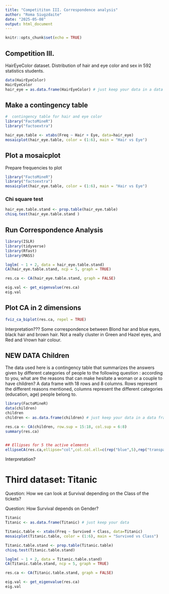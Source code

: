 ```yaml
---
title: "Competititon III. Correspondence analysis"
author: "Roma Siugzdaite"
date: "2025-05-08"
output: html_document
---
```


```r
knitr::opts_chunk$set(echo = TRUE)
```

## Competition III.

HairEyeColor dataset. Distribution of hair and eye color and sex in 592 statistics students.

```r

data(HairEyeColor)
HairEyeColor
hair_eye = as.data.frame(HairEyeColor) # just keep your data in a data frame

```

## Make a contingency table

```r
#  contingency table for hair and eye color
library("FactoMineR")
library("factoextra")

hair_eye.table <- xtabs(Freq ~ Hair + Eye, data=hair_eye)
mosaicplot(hair_eye.table, color = (1:6), main = "Hair vs Eye")

```

## Plot a mosaicplot

Prepare frequencies to plot 
```r
library("FactoMineR")
library("factoextra")
mosaicplot(hair_eye.table, color = (1:6), main = "Hair vs Eye")


```

### Chi square test

```r

hair_eye.table.stand <- prop.table(hair_eye.table)
chisq.test(hair_eye.table.stand )


```


## Run Correspondence Analysis

```r
library(ISLR)
library(tidyverse)
library(Rfast)
library(MASS)

loglm( ~ 1 + 2, data = hair_eye.table.stand) 
CA(hair_eye.table.stand, ncp = 5, graph = TRUE)

res.ca <- CA(hair_eye.table.stand, graph = FALSE)

eig.val <- get_eigenvalue(res.ca)
eig.val

```


## Plot CA in 2 dimensions

```r
fviz_ca_biplot(res.ca, repel = TRUE)

```


Interpretation???
Some correspondence between Blond har and blue eyes, black hair and brown hair. Not a really cluster in Green and Hazel eyes, and Red and Vrown hair colour.

####################### 

## NEW DATA Children

####################### 

The data used here is a contingency table that summarizes the answers given by different categories of people to the following question : according to you, what are the reasons that can make hesitate a woman or a couple to have children? A data frame with 18 rows and 8 columns. Rows represent the different reasons mentioned, columns represent the different categories (education, age) people belong to.

```r

library(FactoMineR)
data(children)
children
children <- as.data.frame(children) # just keep your data in a data frame

res.ca <- CA(children, row.sup = 15:18, col.sup = 6:8)
summary(res.ca)


## Ellipses for 5 the active elements
ellipseCA(res.ca,ellipse="col",col.col.ell=c(rep("blue",5),rep("transparent",3)), invisible=c("row.sup","col.sup"))

```

Interpretation?

# Third dataset: Titanic

Question: How we can look at Survival depending on the Class of the tickets? 

Question: How Survival depends on Gender?

```r
Titanic
Titanic <- as.data.frame(Titanic) # just keep your data 
```


```r

Titanic.table <- xtabs(Freq ~ Survived + Class, data=Titanic)
mosaicplot(Titanic.table, color = (1:6), main = "Survived vs Class")

```
```r
Titanic.table.stand <- prop.table(Titanic.table)
chisq.test(Titanic.table.stand)
```

```r
loglm( ~ 1 + 2, data = Titanic.table.stand) 
CA(Titanic.table.stand, ncp = 5, graph = TRUE)

res.ca <- CA(Titanic.table.stand, graph = FALSE)

eig.val <- get_eigenvalue(res.ca)
eig.val
```